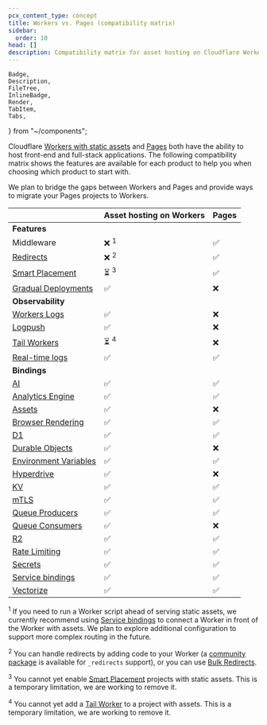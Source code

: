 ```yaml
---
pcx_content_type: concept
title: Workers vs. Pages (compatibility matrix)
sidebar:
  order: 10
head: []
description: Compatibility matrix for asset hosting on Cloudflare Workers and Pages.
---
```


	Badge,
	Description,
	FileTree,
	InlineBadge,
	Render,
	TabItem,
	Tabs,
} from "~/components";

Cloudflare [Workers with static assets](/workers/static-assets/) and [Pages](/pages/) both have the ability to host front-end and full-stack applications. The following compatibility matrix shows the features are available for each product to help you when choosing which product to start with.

We plan to bridge the gaps between Workers and Pages and provide ways to migrate your Pages projects to Workers.

|                                                                                     | Asset hosting on Workers | Pages |
| ----------------------------------------------------------------------------------- | ------------------------ | ----- |
| **Features**                                                                        |                          |       |
| Middleware                                                                          | ❌ <sup>1</sup>          | ✅    |
| [Redirects](/pages/configuration/redirects/)                                        | ❌ <sup>2</sup>          | ✅    |
| [Smart Placement](/workers/configuration/smart-placement/)                          | ⏳ <sup>3</sup>          | ✅    |
| [Gradual Deployments](/workers/configuration/versions-and-deployments/)             | ✅                       | ❌    |
| **Observability**                                                                   |                          |       |
| [Workers Logs](/workers/observability/)                                             | ✅                       | ❌    |
| [Logpush](/workers/observability/logging/logpush/)                                  | ✅                       | ❌    |
| [Tail Workers](/workers/observability/logging/tail-workers/)                        | ⏳ <sup>4</sup>          | ❌    |
| [Real-time logs](/workers/observability/logging/real-time-logs/)                    | ✅                       | ✅    |
| **Bindings**                                                                        |                          |       |
| [AI](/workers-ai/get-started/workers-wrangler/#2-connect-your-worker-to-workers-ai) | ✅                       | ✅    |
| [Analytics Engine](/analytics/analytics-engine)                                     | ✅                       | ✅    |
| [Assets](/workers/static-assets/binding/)                                           | ✅                       | ❌    |
| [Browser Rendering](/browser-rendering)                                             | ✅                       | ✅    |
| [D1](/d1/build-with-d1/d1-client-api/)                                              | ✅                       | ✅    |
| [Durable Objects](/durable-objects/api/)                                            | ✅                       | ❌    |
| [Environment Variables](/workers/configuration/environment-variables/)              | ✅                       | ✅    |
| [Hyperdrive](/hyperdrive/)                                                          | ✅                       | ❌    |
| [KV](/kv/)                                                                          | ✅                       | ✅    |
| [mTLS](/workers/runtime-apis/bindings/mtls/)                                        | ✅                       | ✅    |
| [Queue Producers](/queues/configuration/configure-queues/#producer)                 | ✅                       | ✅    |
| [Queue Consumers](/queues/configuration/configure-queues/#consumer)                 | ✅                       | ❌    |
| [R2](/r2/)                                                                          | ✅                       | ✅    |
| [Rate Limiting](/workers/runtime-apis/bindings/rate-limit/)                         | ✅                       | ✅    |
| [Secrets](/workers/configuration/secrets/)                                          | ✅                       | ✅    |
| [Service bindings](/workers/runtime-apis/bindings/service-bindings/)                | ✅                       | ✅    |
| [Vectorize](/vectorize/get-started/intro/#3-bind-your-worker-to-your-index)         | ✅                       | ✅    |

<sup>1</sup> If you need to run a Worker script ahead of serving static assets,
we currently recommend using [Service
bindings](/workers/runtime-apis/bindings/service-bindings/) to connect a Worker
in front of the Worker with assets. We plan to explore additional configuration
to support more complex routing in the future.

<sup>2</sup> You can handle redirects by adding code to your Worker (a
[community package](https://npmjs.com/package/redirects-in-workers) is available
for `_redirects` support), or you can use [Bulk
Redirects](/rules/url-forwarding/bulk-redirects/).

<sup>3</sup> You cannot yet enable [Smart
Placement](/workers/configuration/smart-placement/) projects with static assets.
This is a temporary limitation, we are working to remove it.

<sup>4</sup> You cannot yet add a [Tail
Worker](/workers/observability/logging/tail-workers/) to a project with assets.
This is a temporary limitation, we are working to remove it.
